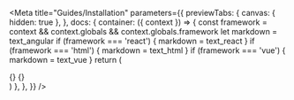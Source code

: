 

<Meta
  title="Guides/Installation"
  parameters={{
    previewTabs: {
      canvas: { hidden: true },
    },
    docs: {
      container: ({ context }) => {
        const framework = context && context.globals && context.globals.framework
        let markdown = text_angular
        if (framework === 'react') {
          markdown = text_react
        }
        if (framework === 'html') {
          markdown = text_html
        }
        if (framework === 'vue') {
          markdown = text_vue
        }
        return (
          <DocsContainer context={context}>
            <TableOfContents />
            <div className="my-doc-content">
              {<Description markdown={text_intro} />}
              {<Description markdown={markdown} />}
            </div>
            <BackToTop />
          </DocsContainer>
        )
      },
    },
  }}
/>

<bal-doc-github link="/stories/Guides/installation/installation.stories.mdx"></bal-doc-github>
